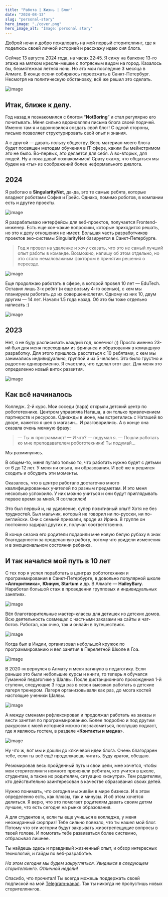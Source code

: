 ```yaml
---
title: "Работа | Жизнь | Блог"
date: "2024-08-13"
slug: "personal-story"
hero_image: "./cover.png"
hero_image_alt: "Image: personal story"
---
```


Доброй ночи и добро пожаловать на мой первый сторителлинг, где я поделюсь своей личной историей и расскажу идею сия блога.

Сейчас 13 августа 2024 года, на часах 22:45. Я сижу на балконе 13-го этажа на мягком кресле-мешке с потрясным видом на город. Казалось бы, безмятежная летняя ночь. Но это мои последние 3 месяца в Алмате. В конце осени собираюсь переезжать в Санкт-Петербург. Несмотря на политическую обстановку, всё же решил это сделать.

![image](https://res.cloudinary.com/duyqvi0ig/image/upload/v1724010235/night_kmq9ei.jpg)

## Итак, ближе к делу.

Год назад я познакомился с блогом “**NotBoring**” и стал регулярно его почитывать. Меня сильно вдохновляли письма блога своей подачей. Именно там я и вдохновился создать свой блог! С одной стороны, письмо позволяет структурировать свой опыт и знания. 

А с другой — давать пользу обществу. Весь материал моего блога будет посвящен методам обучения в IT-сфере, каким бы мейнстримом это не было. Во-первых, это делается для себя. А во-вторых, для людей. Ну а пока давай познакомимся! Сразу скажу, что общаться мы будем на «ты» из соображений более неформального диалога.

## 2024

Я работаю в **SingularityNet**, да-да, это те самые ребята, которые владеют роботами София и Грейс. Однако, помимо роботов, в компании есть и другие проекты. 

![image](https://res.cloudinary.com/duyqvi0ig/image/upload/v1724010236/sophajpg_qa10m0.jpg)

Я разрабатываю интерфейсы для веб-проектов, получается Frontend-инженер. Есть еще кое-какие вопросики, которые приходится решать, но это к делу отношения не имеет. Большая часть разработчиков проектов эко-системы SingularityNet базируется в Санкт-Петербурге. 

> Год я провел на удаленке и хочу сказать, что это не самый лучший опыт
> работы в команде. Возможно, напишу об этом отдельно, но это стало
> немаловажным фактором в принятии решения о переезде.

![image](https://res.cloudinary.com/duyqvi0ig/image/upload/v1724010236/clubgoa_nemuks.jpg)

Еще продолжаю работать в сфере, в которой провел 10 лет — EduTech. Оставил лишь 3-х ребят (и еще возьму 4-го осенью), с кем мы планируем работать до их совершеннолетия. Одному из них 10, двум другим — 14 лет. Начали 1.5 года назад. Об это бы тоже отдельно написать :)

![image](https://res.cloudinary.com/duyqvi0ig/image/upload/v1724010235/lessons-2_uexmgi.jpg)

## 2023

Нет, я не буду расписывать каждый год, конечно! :)) Просто именно 23-ий был для меня переходным из фриланса и образования в командную разработку. Для этого пришлось расстаться с 10 ребятами, с кем мы занимались индивидуально, группой и из 5 человек. Это было грустно и радостно одновременно. Я счастлив, что сделал этот шаг. Для меня это определенно новый виток развития.

![image](https://res.cloudinary.com/duyqvi0ig/image/upload/v1724010235/lessonss_iyvdpj.jpg)

## Как всё начиналось

Колледж. 2-й курс. Мои соседи (пара) открыли детский центр по робототехнике. Центром управляла Наташа, а он только привлечением партнерств и ресурсов. Однажды в июне, мы встретились с Наташей во дворе, кажется я шел в магазин… И разговорились. А в конце она сказала очень мемную фразу:

> — Ты ж программист!
> — И что? — подумал я.
> — Пошли работать ко мне преподавателем робототехники! Ты подумай…

Мы разминулись.

В общем-то, меня пугало только то, что работать нужно будет с детьми от 6 до 12 лет. У меня ни опыта, ни образования. И всё же я решился сходить и обсудить эти моменты. 

Оказалось, что в центре работало достаточно много квалифицированных учителей по разным предметам. И это меня несколько успокоило. У них можно учиться и они будут приглядывать первое время за мной. Я согласился!

Это был первый и, на удивление, супер позитивный опыт! Хотя не без трудностей. Был мальчик, который не говорил ни по-русски, ни по-английски. Они с семьей приехали, вроде из Ирана. В группе он постоянно задирал других и, получал соответственно. 

В конце сезона его родители подарили мне новую белую рубаху в знак благодарности за проделанную работу, потому что увидели изменения и в эмоциональном состоянии ребенка.

## И так начался мой путь в 10 лет

С тех пор я успел поработать в центрах робототехники и программирования в Санкт-Петербурге, в довольно популярной школе «**Алгоритмика**», **Юниум**, **Startum** и др. В Алмате — **HaileyBury**. Наработал большой стаж в проведении групповых и индивидуальных занятиях. 

![image](https://res.cloudinary.com/duyqvi0ig/image/upload/v1724010237/kidsit_bw1bm7.jpg)

Вёл благотворительные мастер-классы для детишек из детских домов. Всю деятельность совмещал с частными заказами на сайты и чат-ботов. Работал, как очно, так и онлайн в путешествиях. 

![image](https://res.cloudinary.com/duyqvi0ig/image/upload/v1724010238/kids2_ogomml.png)

Когда был в Индии, организовал небольшой кружок по программированию и вел занятия в Перелетной Школе в Гоа. 

![image](https://res.cloudinary.com/duyqvi0ig/image/upload/v1724010237/kids-goa_wdqwet.jpg)

В 2020-м вернулся в Алмату и меня затянуло в педагогику. Если раньше это были небольшие курсы и книги, то теперь я обучался Гуманной педагогике у Шалвы. После дистанционного прохождения 1-й ступени, следующие 3 года раз в сезон выезжал работать в детские лагеря тренером. Лагеря организовывали как раз, до мозга костей настоящие ученики Шалвы.

![image](https://res.cloudinary.com/duyqvi0ig/image/upload/v1724010236/camp_dhjmni.jpg)

А между сменами рефлексировал и продолжал работать на заказы и вести занятия по программированию. Более подробно и под другим ракурсом с моей историей можно познакомиться, послушав подкаст, где я являюсь гостем, в разделе «**Контакты и медиа**».

![image](https://res.cloudinary.com/duyqvi0ig/image/upload/v1724010236/camp3_ok0s5d.png)

Ну что ж, вот мы и дошли до ключевой идеи блога.
Очень благодарен тебе, если ты всё ещё продолжаешь читать. Буду краток, обещаю.

Резюмировав весь пройденный путь и свои цели, мне хочется, чтобы мои сторителлинги немного проясняли ребятам, кто учится в школе, студентам, а также их родителям, ситуацию «изнутри». Тем родителям, кто действительно заинтересован в качестве образования своих детей. 

Нужно понимать, что сегодня мы живём в мире бизнеса. И в этом определенно есть, как плюсы, так и минусы. И об этом хочется делиться. Я верю, что это помогает родителям давать своим детям лучшее, что есть сегодня на рынке образования.

А для студентов и, если ты еще учишься в колледже, у меня неожиданный сюрприз! Тебе сильно повезло, что ты нашел мой блог. Потому что эти истории будут закрывать животрепещущие вопросы в твоей голове. И помогать тебе развиваться более системно, отбрасывая лишнее. 

Ты найдешь здесь и правдивый жизненный опыт, и обзор интересных технологий, и гайды по веб-разработке.

*На этом сегодня мы будем закругляться. Увидимся в следующем сторителлинге. 
Отличной недели!*

Спасибо, что прочитал! Ты всегда можешь поддержать своей подпиской на мой [Telegram-канал](https://t.me/YTaboutIT). Так ты никогда не пропустишь новых сторителлингов.